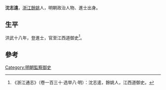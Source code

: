 {{Otheruses|other=名为沈志远的其他人物|沈志远}}

'''沈志遠'''，[[浙江|浙江]][[餘姚|餘姚]]人，明朝政治人物、進士出身。

== 生平 ==
洪武十八年，登進士，官至江西道御史<ref>《浙江通志》（卷一百三十·选举八·明）：沈志逺，餘姚人，江西道御史。</ref>。

==參考==
{{reflist}}

{{洪武十八年乙丑科殿試金榜}}

{{Authority control}}

{{DEFAULTSORT:}}
[[Category:明朝監察御史|Category:明朝監察御史]]


{{明朝人物小作品}}